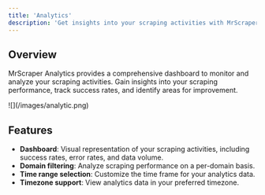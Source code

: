 ```yaml
---
title: 'Analytics'
description: 'Get insights into your scraping activities with MrScraper Analytics'
---
```


## Overview

MrScraper Analytics provides a comprehensive dashboard to monitor and analyze your scraping activities. Gain insights into your scraping performance, track success rates, and identify areas for improvement.

<Frame>
    ![](/images/analytic.png)
</Frame>

## Features

- **Dashboard**: Visual representation of your scraping activities, including success rates, error rates, and data volume.
- **Domain filtering**: Analyze scraping performance on a per-domain basis.
- **Time range selection**: Customize the time frame for your analytics data.
- **Timezone support**: View analytics data in your preferred timezone.